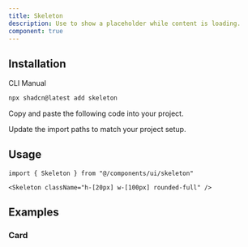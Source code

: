 ```yaml
---
title: Skeleton
description: Use to show a placeholder while content is loading.
component: true
---
```


<ComponentPreview name="skeleton-demo" description="A skeleton component." />

## Installation

<CodeTabs>

<TabsList>
  <TabsTrigger value="cli">CLI</TabsTrigger>
  <TabsTrigger value="manual">Manual</TabsTrigger>
</TabsList>
<TabsContent value="cli">

```bash
npx shadcn@latest add skeleton
```

</TabsContent>

<TabsContent value="manual">

<Steps>

<Step>Copy and paste the following code into your project.</Step>

<ComponentSource name="skeleton" />

<Step>Update the import paths to match your project setup.</Step>

</Steps>

</TabsContent>

</CodeTabs>

## Usage

```tsx
import { Skeleton } from "@/components/ui/skeleton"
```

```tsx
<Skeleton className="h-[20px] w-[100px] rounded-full" />
```

## Examples

### Card

<ComponentPreview
  name="skeleton-card"
  description="A card with skeleton showing a loading state."
/>
